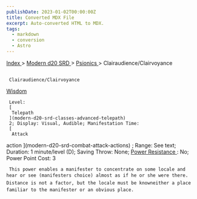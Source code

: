 ```yaml
---
publishDate: 2023-01-02T00:00:00Z
title: Converted MDX File
excerpt: Auto-converted HTML to MDX.
tags:
  - markdown
  - conversion
  - Astro
---
```


[
Index
](-index) >
[
Modern d20 SRD
](modern-d20-srd-index) >
[
Psionics
](modern-d20-srd-psionics-index) > Clairaudience/Clairvoyance

##

     Clairaudience/Clairvoyance

[
Wisdom
](modern-d20-srd-basics-ability-scores)

     Level:
     [
      Telepath
     ](modern-d20-srd-classes-advanced-telepath)
     2; Display: Visual, Audible; Manifestation Time:
     [
      Attack

action
](modern-d20-srd-combat-attack-actions)
; Range: See text; Duration: 1 minute/level (D); Saving Throw: None;
[
Power
Resistance
](modern-d20-srd-special-abilities-power-resistance)
: No; Power Point Cost: 3

     This power enables a manifester to concentrate on some locale and hear or see (manifesters choice) almost as if he or she were there. Distance is not a factor, but the locale must be knowneither a place familiar to the manifester or an obvious place.
